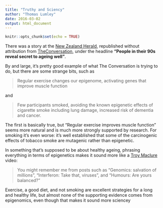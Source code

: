 ```yaml
---
title: "Truthy and Sciency"
author: "Thomas Lumley"
date: 2016-03-02
output: html_document
---
```


```r
knitr::opts_chunk$set(echo = TRUE)
```

There was a story at the [New Zealand Herald](http://www.nzherald.co.nz/health-wellbeing/news/article.cfm?c_id=1501238&objectid=11596733), republished without attribution from [TheConversation](https://theconversation.com/people-in-their-nineties-reveal-the-secrets-to-ageing-well-52237), under the headline **“People in their 90s reveal secret to ageing well”**.  

By and large, it’s pretty good example of what The Conversation is trying to do, but there are some strange bits, such as

> Regular exercise changes our epigenome, activating genes that improve muscle function 

and

> Few participants smoked, avoiding the known epigenetic effects of cigarette smoke including lung damage, increased risk of dementia and cancer.  

The first is basically true, but “Regular exercise improves muscle function” seems more natural and is much more strongly supported by research. For smoking it’s even worse: it’s well established that some of the carcinogenic effects of tobacco smoke are mutagenic rather than epigenetic. 

In something that’s supposed to be about healthy ageing, phrasing everything in terms of epigenetics makes it sound more like a [Troy Maclure](https://en.wikipedia.org/wiki/Troy_McClure) video:

> You might remember me from posts such as “Genomics: salvation of millions”, “Interferon: Take that, viruses”, and “Humours: Are yours balanced?”

Exercise, a good diet, and not smoking are excellent strategies for a long and healthy life, but almost none of the supporting evidence comes from epigenomics, even though that makes it sound more sciencey